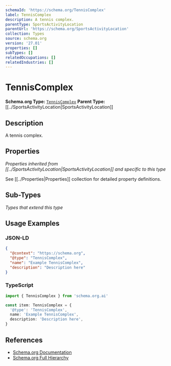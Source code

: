 ```yaml
---
schemaId: 'https://schema.org/TennisComplex'
label: TennisComplex
description: A tennis complex.
parentType: SportsActivityLocation
parentUrl: 'https://schema.org/SportsActivityLocation'
collection: Types
source: schema.org
version: '27.01'
properties: []
subTypes: []
relatedOccupations: []
relatedIndustries: []
---
```

# TennisComplex

**Schema.org Type:** [`TennisComplex`](https://schema.org/TennisComplex)
**Parent Type:** [[../SportsActivityLocation|SportsActivityLocation]]

## Description

A tennis complex.

## Properties

*Properties inherited from [[../SportsActivityLocation|SportsActivityLocation]] and specific to this type*

See [[../Properties|Properties]] collection for detailed property definitions.

## Sub-Types

*Types that extend this type*

## Usage Examples

### JSON-LD

```json
{
  "@context": "https://schema.org",
  "@type": "TennisComplex",
  "name": "Example TennisComplex",
  "description": "Description here"
}
```

### TypeScript

```typescript
import { TennisComplex } from 'schema.org.ai'

const item: TennisComplex = {
  '@type': 'TennisComplex',
  name: 'Example TennisComplex',
  description: 'Description here',
}
```

## References

- [Schema.org Documentation](https://schema.org/TennisComplex)
- [Schema.org Full Hierarchy](https://schema.org/docs/full.html)
